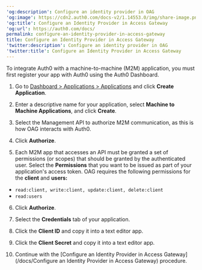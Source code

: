 ---
'og:description': Configure an identity provider in OAG
'og:image': https://cdn2.auth0.com/docs-v2/1.14553.0/img/share-image.png
'og:title': Configure an Identity Provider in Access Gateway
'og:url': https://auth0.com/docs/
permalink: configure-an-identity-provider-in-access-gateway
title: Configure an Identity Provider in Access Gateway
'twitter:description': Configure an identity provider in OAG
'twitter:title': Configure an Identity Provider in Access Gateway
---
To integrate Auth0 with a machine-to-machine (M2M) application, you must first register your app with Auth0 using the <Tooltip tip="Auth0 Dashboard: Auth0's main product to configure your services." cta="View Glossary" href="/docs/glossary?term=Auth0+Dashboard">Auth0 Dashboard</Tooltip>.

1. Go to [Dashboard > Applications > Applications](https://manage.auth0.com/#/applications) and click **Create Application**.
2. Enter a descriptive name for your application, select **Machine to Machine Applications**, and click **Create**.
3. Select the Management API to authorize M2M communication, as this is how OAG interacts with Auth0.

4. Click **Authorize**.

5. Each M2M app that accesses an API must be granted a set of permissions (or scopes) that should be granted by the authenticated user. Select the **Permissions** that you want to be issued as part of your application's <Tooltip tip="Access Token: Authorization credential, in the form of an opaque string or JWT, used to access an API." cta="View Glossary" href="/docs/glossary?term=access+token">access token</Tooltip>. OAG requires the following permissions for the **client** and **users:**

* `read:client, write:client, update:client, delete:client`
* `read:users`

6. Click **Authorize**.

7. Select the **Credentials** tab of your application.

8. Click the **<Tooltip tip="Client ID: Identification value given to your registered resource from Auth0." cta="View Glossary" href="/docs/glossary?term=Client+ID">Client ID</Tooltip>** and copy it into a text editor app.

9. Click the **<Tooltip tip="Client Secret: Secret used by a client (application) to authenticate with the Authorization Server; it should be known to only the client and the Authorization Server and must be sufficiently random to not be guessable." cta="View Glossary" href="/docs/glossary?term=Client+Secret">Client Secret</Tooltip>** and copy it into a text editor app.

10. Continue with the [Configure an Identity Provider in Access Gateway](/docs/Configure an Identity Provider in Access Gateway) procedure.